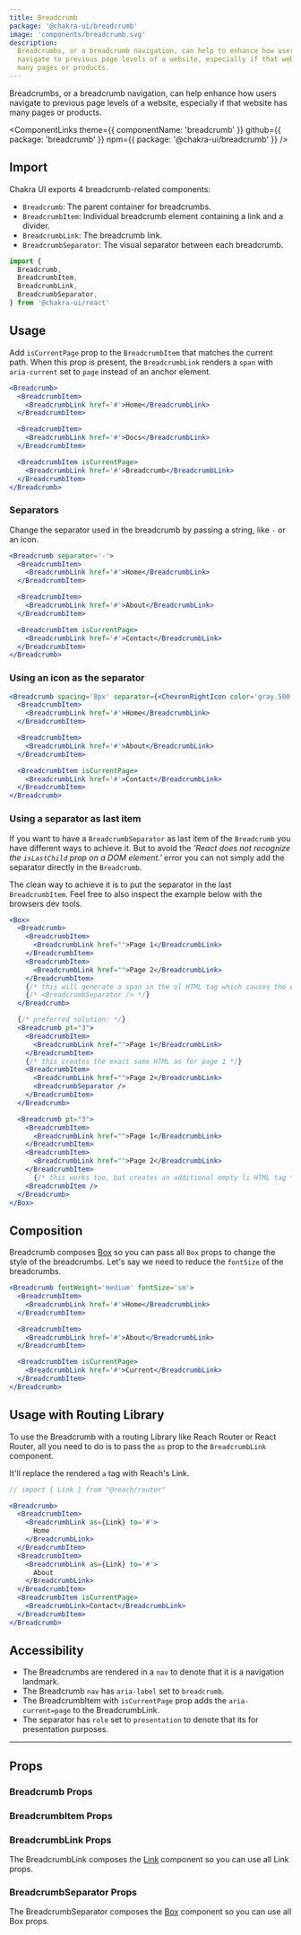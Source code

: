 ```yaml
---
title: Breadcrumb
package: '@chakra-ui/breadcrumb'
image: 'components/breadcrumb.svg'
description:
  Breadcrumbs, or a breadcrumb navigation, can help to enhance how users
  navigate to previous page levels of a website, especially if that website has
  many pages or products.
---
```


Breadcrumbs, or a breadcrumb navigation, can help enhance how users navigate to
previous page levels of a website, especially if that website has many pages or
products.

<ComponentLinks
  theme={{ componentName: 'breadcrumb' }}
  github={{ package: 'breadcrumb' }}
  npm={{ package: '@chakra-ui/breadcrumb' }}
/>

<carbon-ad></carbon-ad>

## Import

Chakra UI exports 4 breadcrumb-related components:

- `Breadcrumb`: The parent container for breadcrumbs.
- `BreadcrumbItem`: Individual breadcrumb element containing a link and a
  divider.
- `BreadcrumbLink`: The breadcrumb link.
- `BreadcrumbSeparator`: The visual separator between each breadcrumb.

```js
import {
  Breadcrumb,
  BreadcrumbItem,
  BreadcrumbLink,
  BreadcrumbSeparator,
} from '@chakra-ui/react'
```

## Usage

Add `isCurrentPage` prop to the `BreadcrumbItem` that matches the current path.
When this prop is present, the `BreadcrumbLink` renders a `span` with
`aria-current` set to `page` instead of an anchor element.

```jsx
<Breadcrumb>
  <BreadcrumbItem>
    <BreadcrumbLink href='#'>Home</BreadcrumbLink>
  </BreadcrumbItem>

  <BreadcrumbItem>
    <BreadcrumbLink href='#'>Docs</BreadcrumbLink>
  </BreadcrumbItem>

  <BreadcrumbItem isCurrentPage>
    <BreadcrumbLink href='#'>Breadcrumb</BreadcrumbLink>
  </BreadcrumbItem>
</Breadcrumb>
```

### Separators

Change the separator used in the breadcrumb by passing a string, like `-` or an
icon.

```jsx
<Breadcrumb separator='-'>
  <BreadcrumbItem>
    <BreadcrumbLink href='#'>Home</BreadcrumbLink>
  </BreadcrumbItem>

  <BreadcrumbItem>
    <BreadcrumbLink href='#'>About</BreadcrumbLink>
  </BreadcrumbItem>

  <BreadcrumbItem isCurrentPage>
    <BreadcrumbLink href='#'>Contact</BreadcrumbLink>
  </BreadcrumbItem>
</Breadcrumb>
```

### Using an icon as the separator

```jsx
<Breadcrumb spacing='8px' separator={<ChevronRightIcon color='gray.500' />}>
  <BreadcrumbItem>
    <BreadcrumbLink href='#'>Home</BreadcrumbLink>
  </BreadcrumbItem>

  <BreadcrumbItem>
    <BreadcrumbLink href='#'>About</BreadcrumbLink>
  </BreadcrumbItem>

  <BreadcrumbItem isCurrentPage>
    <BreadcrumbLink href='#'>Contact</BreadcrumbLink>
  </BreadcrumbItem>
</Breadcrumb>
```

### Using a separator as last item

If you want to have a `BreadcrumbSeparator` as last item of the `Breadcrumb`
you have different ways to achieve it. But to avoid the *'React does not 
recognize the `isLastChild` prop on a DOM element.'* error you can not simply
add the separator directly in the `Breadcrumb`.

The clean way to achieve it is to put the separator in the last
`BreadcrumbItem`. Feel free to also inspect the example below with the browsers 
dev tools.

```jsx
<Box>
  <Breadcrumb>
    <BreadcrumbItem>
      <BreadcrumbLink href="">Page 1</BreadcrumbLink>
    </BreadcrumbItem>
    <BreadcrumbItem>
      <BreadcrumbLink href="">Page 2</BreadcrumbLink>
    </BreadcrumbItem>
    {/* this will generate a span in the ol HTML tag which causes the error: */}
    {/* <BreadcrumbSeparator /> */}
  </Breadcrumb>

  {/* preferred solution: */}
  <Breadcrumb pt="3">
    <BreadcrumbItem>
      <BreadcrumbLink href="">Page 1</BreadcrumbLink>
    </BreadcrumbItem>
    {/* this creates the exact same HTML as for page 1 */}
    <BreadcrumbItem>
      <BreadcrumbLink href="">Page 2</BreadcrumbLink>
      <BreadcrumbSeparator />
    </BreadcrumbItem>
  </Breadcrumb>

  <Breadcrumb pt="3">
    <BreadcrumbItem>
      <BreadcrumbLink href="">Page 1</BreadcrumbLink>
    </BreadcrumbItem>
    <BreadcrumbItem>
      <BreadcrumbLink href="">Page 2</BreadcrumbLink>
    </BreadcrumbItem>
      {/* this works too, but creates an additional empty li HTML tag */}
    <BreadcrumbItem />
  </Breadcrumb>
</Box>
```

## Composition

Breadcrumb composes [Box](/docs/layout/box) so you can pass all `Box` props to
change the style of the breadcrumbs. Let's say we need to reduce the `fontSize`
of the breadcrumbs.

```jsx
<Breadcrumb fontWeight='medium' fontSize='sm'>
  <BreadcrumbItem>
    <BreadcrumbLink href='#'>Home</BreadcrumbLink>
  </BreadcrumbItem>

  <BreadcrumbItem>
    <BreadcrumbLink href='#'>About</BreadcrumbLink>
  </BreadcrumbItem>

  <BreadcrumbItem isCurrentPage>
    <BreadcrumbLink href='#'>Current</BreadcrumbLink>
  </BreadcrumbItem>
</Breadcrumb>
```

## Usage with Routing Library

To use the Breadcrumb with a routing Library like Reach Router or React Router,
all you need to do is to pass the `as` prop to the `BreadcrumbLink` component.

It'll replace the rendered `a` tag with Reach's Link.

```jsx live=false
// import { Link } from "@reach/router"

<Breadcrumb>
  <BreadcrumbItem>
    <BreadcrumbLink as={Link} to='#'>
      Home
    </BreadcrumbLink>
  </BreadcrumbItem>
  <BreadcrumbItem>
    <BreadcrumbLink as={Link} to='#'>
      About
    </BreadcrumbLink>
  </BreadcrumbItem>
  <BreadcrumbItem isCurrentPage>
    <BreadcrumbLink>Contact</BreadcrumbLink>
  </BreadcrumbItem>
</Breadcrumb>
```

## Accessibility

- The Breadcrumbs are rendered in a `nav` to denote that it is a navigation
  landmark.
- The Breadcrumb `nav` has `aria-label` set to `breadcrumb`.
- The BreadcrumbItem with `isCurrentPage` prop adds the `aria-current=page` to
  the BreadcrumbLink.
- The separator has `role` set to `presentation` to denote that its for
  presentation purposes.

---

## Props

### Breadcrumb Props

<PropsTable of='Breadcrumb' />

### BreadcrumbItem Props

<PropsTable of='BreadcrumbItem' />

### BreadcrumbLink Props

The BreadcrumbLink composes the [Link](/link) component so you can use all Link
props.

<PropsTable of='BreadcrumbLink' />

### BreadcrumbSeparator Props

The BreadcrumbSeparator composes the [Box](/docs/layout/box) component so you
can use all Box props.
